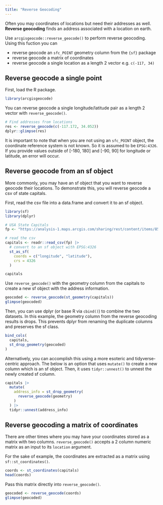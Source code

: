 ```yaml
---
title: "Reverse Geocoding"
---
```


Often you may coordinates of locations but need their addresses as well. **Reverse geocoding** finds an address associated with a location on earth. 

Use `arcgisgeocode::reverse_geocode()` to perform reverse geocoding. Using this fuction you can

- reverse geocode an `sfc_POINT` geometry column from the `{sf}` package
- reverse geocode a matrix of coordinates
- reverse geocode a single location as a length 2 vector e.g. `c(-117, 34)`


## Reverse geocode a single point

First, load the R package. 

```r
library(arcgisgeocode)
```

You can reverse geocode a single longitude/latitude pair as a length 2 vector with `reverse_geocode()`. 

```r
# Find addresses from locations
res <- reverse_geocode(c(-117.172, 34.052))
dplyr::glimpse(res)
```

:::{.callout-important}
It is important to note that when you are not using an `sfc_POINT` object, the coordinate reference system is not known. So it is assumed to be `EPSG:4326`. If you provide values outside of [-180, 180] and [-90, 90] for longitude or latitude, an error will occur. 
:::

## Reverse geocode from an sf object

More commonly, you may have an sf object that you want to reverse geocode their locations. To demonstrate this, you will reverse geocode a csv of state capitals. 

First, read the csv file into a data.frame and convert it to an sf object.

```r
library(sf)
library(dplyr)

# USA State Capitals
fp <- "https://analysis-1.maps.arcgis.com/sharing/rest/content/items/85bcfca158d641b99e7579b47cfee91e/data"

# read the csv
capitals <- readr::read_csv(fp) |>
  # convert to an sf object with EPSG:4326
  st_as_sf(
    coords = c("longitude", "latitude"),
    crs = 4326
  )

capitals
```

Use `reverse_geocode()` with the geometry column from the capitals to create a new sf object with the address information.

```r
geocoded <- reverse_geocode(st_geometry(capitals))
glimpse(geocoded)
```

Then, you can use dplyr (or base R via `cbind()`) to combine the two datasets. In this example, the geometry column from the reverse geocoding results is drops. This prevents dplyr from renaming the duplicate columns and preserves the sf class.

```r
bind_cols(
  capitals,
  st_drop_geometry(geocoded)
)
```


Alternatively, you can accomplish this using a more esoteric and tidyverse-centric approach. The below is an option that uses `mutate()` to create a new column which is an sf object. Then, it uses `tidyr::unnest()` to unnest the newly created sf column.

```r
capitals |>
  mutate(
    address_info = st_drop_geometry(
      reverse_geocode(geometry)
    )
  ) |>
  tidyr::unnest(address_info)
```


## Reverse geocoding a matrix of coordinates

There are other times where you may have your coordinates stored as a matrix with two columns. `reverse_geocode()` accepts a 2 column numeric matrix as an input to its `location` argument. 

For the sake of example, the coordinates are extracted as a matrix using `sf::st_coordinates()`.
```r
coords <- st_coordinates(capitals)
head(coords)
```

Pass this matrix directly into `reverse_geocode()`.
```r
geocoded <- reverse_geocode(coords)
glimpse(geocoded)
```
